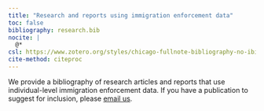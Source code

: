 ```yaml
---
title: "Research and reports using immigration enforcement data"
toc: false
bibliography: research.bib
nocite: |
  @*
csl: https://www.zotero.org/styles/chicago-fullnote-bibliography-no-ibid
cite-method: citeproc
---
```


```{=html}
<style>
.references .csl-entry {
  margin-bottom: 1em; 
}
.hanging-indent div.csl-entry {
  margin-left: 0em !important;    /* Remove the extra left margin */
  text-indent: -1.5em !important; /* Keep hanging indent but less aggressive */
}
</style>
<script>
document.addEventListener('DOMContentLoaded', function() {
  // Wait for bibliography to render, then replace URLs with [pdf]
  setTimeout(function() {
    const bibLinks = document.querySelectorAll('.references .csl-entry a');
    bibLinks.forEach(function(link) {
      // Replace the link text with [pdf]
      link.textContent = '[pdf]';
      link.style.textDecoration = 'none'; // Optional: remove underline
      link.style.color = '#007bff'; // Optional: make it blue like a link
      link.title = 'Download PDF: ' + link.href; // Add tooltip with original URL
    });
  }, 1000); // Wait 1 second for bibliography to fully render
});
</script>
```

We provide a bibliography of research articles and reports that use individual-level immigration enforcement data. If you have a publication to suggest for inclusion, please [email us](mailto:deportation_data_questions@law.berkeley.edu).

::: {#refs}
:::